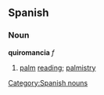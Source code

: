 == Spanish == 
=== Noun === 
'''quiromancia''' ''f'' 
# [[palm]] [[reading]]; [[palmistry]]
[[Category:Spanish nouns]]